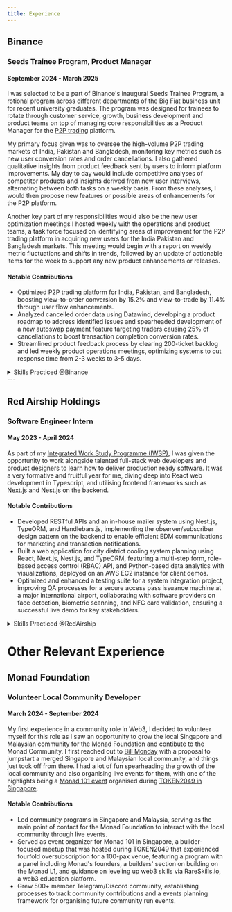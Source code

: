 ```yaml
---
title: Experience
---
```


## Binance

### Seeds Trainee Program, Product Manager

#### September 2024 - March 2025

I was selected to be a part of Binance's inaugural Seeds Trainee Program, a rotional program across different departments of the Big Fiat business unit for recent university graduates. The program was designed for trainees to rotate through customer service, growth, business development and product teams on top of managing core responsibilities as a Product Manager for the [P2P trading](https://p2p.binance.com/en) platform.

My primary focus given was to oversee the high-volume P2P trading markets of India, Pakistan and Bangladesh, monitoring key metrics such as new user conversion rates and order cancellations. I also gathered qualitative insights from product feedback sent by users to inform platform improvements. My day to day would include competitive analyses of competitor products and insights derived from new user interviews, alternating between both tasks on a weekly basis. From these analyses, I would then propose new features or possible areas of enhancements for the P2P platform.

Another key part of my responsibilities would also be the new user optimization meetings I hosted weekly with the operations and product teams, a task force focused on identifying areas of improvement for the P2P trading platform in acquiring new users for the India Pakistan and Bangladesh markets. This meeting would begin with a report on weekly metric fluctuations and shifts in trends, followed by an update of actionable items for the week to support any new product enhancements or releases.

#### Notable Contributions

- Optimized P2P trading platform for India, Pakistan, and Bangladesh, boosting view-to-order conversion by 15.2% and view-to-trade by 11.4% through user flow enhancements.
- Analyzed cancelled order data using Datawind, developing a product roadmap to address identified issues and spearheaded development of a new autoswap payment feature targeting traders causing 25% of cancellations to boost transaction completion conversion rates.
- Streamlined product feedback process by clearing 200-ticket backlog and led weekly product operations meetings, optimizing systems to cut response time from 2-3 weeks to 3-5 days.

<details>
  <summary>Skills Practiced @Binance</summary>
  
  <details>
    <summary>Product Roadmapping</summary>

    Designed strategic product roadmaps by identifying key user pain points and
    prioritizing features. For example, I developed a roadmap for the autoswap
    payment feature to address transaction cancellations on the P2P trading
    platform, ensuring alignment with user needs and business goals.

  </details>
  <details>
    <summary>User Experience Optimization</summary>

        Enhanced user flows for the P2P trading platform through
        biweekly competitive analyses of competitor products against Binance's features
        and new user interviews, recommending optimisations and areas of enhancement
        through user pain points identified from the studies.

  </details>
  <details>
    <summary>Cross-Functional Collaboration</summary>

    Worked across growth, operations and product teams to align on
    objectives for the India, Pakistan and Bangladesh markets, reporting weekly on
    product metric updates and what adjustments the team can make to maintain or
    improve performance of the platform.

  </details>
  <details>
    <summary>Project Management Tools</summary>

     Familiarity with JIRA and Confluence for task tracking, documentation, and managing product
     development workflows, such as deriving a PRD (Product Requirements Document)
     for the autoswap payment method feature.

  </details>
  <details>
    <summary>Product Metric Analysis</summary>

    Monitored and analyzed key performance metrics such as order cancellation and
    order conversion rates to assess feature impact and guide data-driven
    decision-making with the operations team.

  </details>
</details>
---

## Red Airship Holdings

### Software Engineer Intern

#### May 2023 - April 2024

As part of my [Integrated Work Study Programme (IWSP)](https://www.singaporetech.edu.sg/applied-learning/integrated-work-study-programme), I was given the opportunity to work alongside talented full-stack web developers and product designers to learn how to deliver production ready software. It was a very formative and fruitful year for me, diving deep into React web development in Typescript, and utilising frontend frameworks such as Next.js and Nest.js on the backend.

#### Notable Contributions

- Developed RESTful APIs and an in-house mailer system using Nest.js, TypeORM, and Handlebars.js, implementing the observer/subscriber design pattern on the backend to enable efficient EDM communications for marketing and transaction notifications.
- Built a web application for city district cooling system planning using React, Next.js, Nest.js, and TypeORM, featuring a multi-step form, role-based access control (RBAC) API, and Python-based data analytics with visualizations, deployed on an AWS EC2 instance for client demos.
- Optimized and enhanced a testing suite for a system integration project, improving QA processes for a secure access pass issuance machine at a major international airport, collaborating with software providers on face detection, biometric scanning, and NFC card validation, ensuring a successful live demo for key stakeholders.

<details>
  <summary>Skills Practiced @RedAirship</summary>
  
  <details>
    <summary>React, Typescript, TanStack, Next.js, Axios, Nest.js, TypeORM</summary>

    Utilised as the main tech stack across all the projects I worked on. On the frontend React with TanStack, Next.js and Axios was mainly used for routing, implementing tables and querying data objects defined in interfaces to fetch data from the Nest.js backend API. Nest.js was used to define API controller logic, such as validating if a user is logged into the system or not. From an HTTP request to the Nest.js backend controller through Axios, most controllers implemented would then make a call to a service class where the core business logic of the system is defined, such as processing the logic for a user that is subscribing to a new product plan after they have made payment. This would typically involve multiple data objects where TypeORM's Entity defined classes come in handy, with all data objects easily instantiated in the service classes to fetch database data without any SQL code (for CRUD cases) before returning it to the Nest.js controller and finally to the Next.js frontend server.

  </details>
  
  <details>
    <summary>Python, Flask, Recharts (React)</summary>

    Practiced by developing a separate Flask server to handle asynchronous execution of a Python-based machine learning (ML) algorithm for the city district cooling system planning app. The flask server was deployed on a dedicated web server where it received requests from the Nest.js backend, triggering the ML algorithm to process input data (e.g. district energy consumption) and generate an array of outputs representing the recommended distribution of cooling appliances for a given district. These outputs were then converted to JSON format and sent back via API response to the Nest.js backend, where the JSON would be parsed, stored into the database with TypeORM and made available to the frontend for data visualisation with the Recharts library.

  </details>

  <details>
    <summary>DevOps: CI/CD Pipeline with Docker, AWS EC2, Git, Nginx and Linux</summary>

    Familiarised with Docker and AWS EC2 to deploy an instance of a city district cooling system planning tool for a client demo. The EC2 instance was managed via SSH with a Linux terminal, where Nginx was configured as a reverse proxy to route traffic to the Next.js app and Flask server ports. PM2 was also used to keep the Next.js server continuously running without downtime. As for Docker, a simple CI/CD script was set up such that new Git pushes to production would build and push new container images to a AWS ECR registry, automatically pulling the new images and restarting the existing containers running the Next.js and Flask servers using docker-compose. This way, new code pushes to production would then automatically update on the client demo instance.

  </details>
  
  <details>
    <summary>RESTful API Design and RBAC</summary>

    Practiced by developing RESTful APIs in Nest.js for the mailer system and city district cooling app, including defining endpoints for EDM communications, transaction notifications, and implementing Role-Based Access Control (RBAC). This involved structuring routes, handling HTTP methods (e.g. GET/POST/PUT), validating inputs, ensuring scalability with TypeORM for data persistence, and defining user roles and permissions via guards or middleware to restrict access (e.g. admin-only views for analytics), thereby securing API endpoints before processing requests or returning data.

  </details>

  <details>
    <summary>Email Templates with Handlebars.js and the Observer Design Pattern</summary>

    This was actually the first thing I fully owned and worked on as an intern. I practiced this by building the in-house mailer system with Handlebars.js to generate dynamic HTML templates for marketing, subscription orders, transactional emails and more. The contents of the email would be coded in HTML using Handlebars.js used to insert information like user or order details in curly braces `{{}}`. I also had to take note of cross-platform compatibility, where certain CSS styles were not supported in older versions of Internet Explorer or Outlook. Campaign Monitor https://www.campaignmonitor.com/css/ was found to be a great resource for drafting these emails.

    To handle notifications efficiently, the observer design pattern was implemented using the Nest.js Events module for an event-driven architecture. Services like the SubscriptionService class emitted events as publishers e.g., `'user.subscribed'` or `'order.placed'`, while subscriber methods decorated with `@OnEvent()` e.g. `@OnEvent('order.placed')` in the mailer service listened to trigger email sending. This decoupled notification logic from other core business processes, where Handlebars.js email templates could be rendered with event payload data and compiled into HTML, with emails being dispatched via the Nodemailer library as the email provider.

  </details>

  <details>
    <summary>Testing, QA Optimisation, Drupal and a little Project Management</summary>

    Towards the end of my time at Red Airship, I was thrown into a high-pressure Drupal project where a team of about 8 devs faced a 2-month crunch to meet missed deadlines, stalled by messy Figma designs from the client’s external vendor with vaguely defined component logic.

    To unblock progress, I arranged calls with the vendor and client to clarify and detail component requirements, translating them into clear user stories and reprioritizing tasks to tackle no-blocker items first for async work among devs. For stories with complex dependencies affecting other devs, the engineering manager would step in to assign these complex stories to senior devs first, with senior devs handling the code review of the stories affected and implemented by other devs.

    Once features were implemented, I conducted QA by testing them against acceptance criteria for accuracy, debugging any module conflicts or rendering errors. As a team, these efforts boosted our sprint velocity from 75 to 140 points per sprint, almost double the velocity. I was proud to be a part of this moment, as it ultimately stabilised the key deliverables for the project handed over to the client.

  </details>
  
  <details>
    <summary>Agile Methodology and Cross Functional Collaboration</summary>

    I practiced the Agile methodology by working closely with product designers especially in the early phases of projects to translate client requirements into user stories. These user stories would then be prioritized during sprint planning meetings, where I would be assigned development tasks in each sprint.

    Development in each sprint would typically involve creating a new feature branch for me to start coding, followed by submitting a merge request on Git for a senior engineer to conduct a code review. This was where most of the learning would take place, where I would correct any errors in coding logic or ensure adherence to best coding practices.

    After resolution of all merge request comments, the senior engineer would then merge my feature branch into the dev branch. This always leaves me with a real sense of satisfaction everytime, knowing my implementation is production-ready. Features implemented would then typically be demoed in sprint reviews for feedback, driving continuous improvement each sprint.

  </details>

</details>

# Other Relevant Experience

## Monad Foundation

### Volunteer Local Community Developer

#### March 2024 - September 2024

My first experience in a community role in Web3, I decided to volunteer myself for this role as I saw an opportunity to grow the local Singapore and Malaysian community for the Monad Foundation and contibute to the Monad Community. I first reached out to [Bill Monday](https://x.com/billmondays) with a proposal to jumpstart a merged Singapore and Malaysian local community, and things just took off from there. I had a lot of fun spearheading the growth of the local community and also organising live events for them, with one of the highlights being a [Monad 101 event](https://lu.ma/40vesoj5) organised during [TOKEN2049 in Singapore](https://x.com/jacobkxyz/status/1836294530917896644).

#### Notable Contributions

- Led community programs in Singapore and Malaysia, serving as the main point of contact for the Monad Foundation to interact with the local community through live events.
- Served as event organizer for Monad 101 in Singapore, a builder-focused meetup that was hosted during TOKEN2049 that experienced fourfold oversubscription for a 100-pax venue, featuring a program with a panel including Monad's founders, a builders' section on building on the Monad L1, and guidance on leveling up web3 skills via RareSkills.io, a web3 education platform.
- Grew 500+ member Telegram/Discord community, establishing processes to track community contributions and a events planning framework for organising future community run events.
